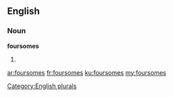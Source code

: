 ==English==

===Noun===
'''foursomes'''

# {{plural of|foursome}}

[[Category:English plurals]]

[[ar:foursomes]]
[[fr:foursomes]]
[[ku:foursomes]]
[[my:foursomes]]